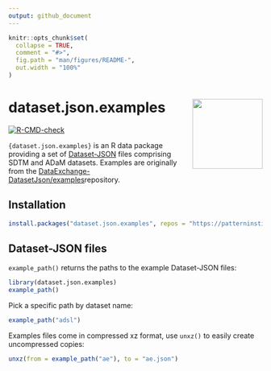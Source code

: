 ```yaml
---
output: github_document
---
```


<!-- README.md is generated from README.Rmd. Please edit that file -->

```r
knitr::opts_chunk$set(
  collapse = TRUE,
  comment = "#>",
  fig.path = "man/figures/README-",
  out.width = "100%"
)
```

# dataset.json.examples <img src="man/figures/logo.svg" align="right" height="139" alt="" />

<!-- badges: start -->
[![R-CMD-check](https://github.com/ramiromagno/dataset.json.examples/actions/workflows/R-CMD-check.yaml/badge.svg)](https://github.com/ramiromagno/dataset.json.examples/actions/workflows/R-CMD-check.yaml)
<!-- badges: end -->

`{dataset.json.examples}` is an R data package providing a set of
[Dataset-JSON](https://www.cdisc.org/dataset-json) files comprising SDTM and
ADaM datasets.
Examples are originally from the
[DataExchange-DatasetJson/examples](https://github.com/cdisc-org/DataExchange-DatasetJson/tree/master/examples)repository.

## Installation

``` r
install.packages("dataset.json.examples", repos = "https://patterninstitute.r-universe.dev")
```

## Dataset-JSON files

`example_path()` returns the paths to the example Dataset-JSON files:

```r
library(dataset.json.examples)
example_path()
```

Pick a specific path by dataset name:

```r
example_path("adsl")
```

Examples files come in compressed xz format, use `unxz()` to easily create 
uncompressed copies:

```r
unxz(from = example_path("ae"), to = "ae.json")
```

